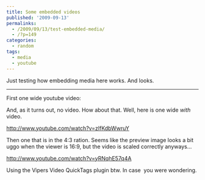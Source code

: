 ---
title: Some embedded videos
published: '2009-09-13'
permalinks:
  - /2009/09/13/test-embedded-media/
  - /?p=149
categories:
  - random
tags:
  - media
  - youtube
---

Just testing how embedding media here works. And looks.

<hr className="fix" />

First one wide youtube video:

And, as it turns out, no video. How about that. Well, here is one wide _with_ video.

http://www.youtube.com/watch?v=zlfKdbWwruY

Then one that is in the 4:3 ration. Seems like the preview image looks a bit uggo when the viewer is 16:9, but the video is scaled correctly anyways...

http://www.youtube.com/watch?v=yRNqhE57q4A

Using the Vipers Video QuickTags plugin btw. In case  you were wondering.
